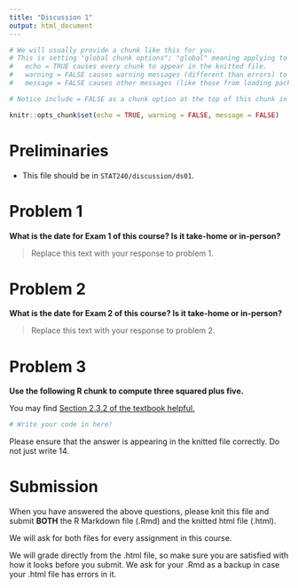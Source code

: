 ---
title: "Discussion 1"
output: html_document
---

```{r setup, include=FALSE}
# We will usually provide a chunk like this for you.
# This is setting "global chunk options"; "global" meaning applying to every chunk in the rest of the document.
#   echo = TRUE causes every chunk to appear in the knitted file.
#   warning = FALSE causes warning messages (different than errors) to NOT appear in the knitted file.
#   message = FALSE causes other messages (like those from loading packages) to NOT appear in the knitted file.

# Notice include = FALSE as a chunk option at the top of this chunk in line 6. This means that neither this chunk nor its output will appear in the knitted file.

knitr::opts_chunk$set(echo = TRUE, warning = FALSE, message = FALSE)
```

# Preliminaries

- This file should be in `STAT240/discussion/ds01`.

# Problem 1

**What is the date for Exam 1 of this course? Is it take-home or in-person?**

> Replace this text with your response to problem 1.

# Problem 2

**What is the date for Exam 2 of this course? Is it take-home or in-person?**

> Replace this text with your response to problem 2.

# Problem 3

**Use the following R chunk to compute three squared plus five.**

You may find [Section 2.3.2 of the textbook helpful.](https://bwu62.github.io/stat240-revamp/rstudio-intro.html#r-math)

```{r}
# Write your code in here!

```

Please ensure that the answer is appearing in the knitted file correctly. Do not just write 14.

# Submission

When you have answered the above questions, please knit this file and submit **BOTH** the R Markdown file (.Rmd) and the knitted html file (.html).

We will ask for both files for every assignment in this course.

We will grade directly from the .html file, so make sure you are satisfied with how it looks before you submit. We ask for your .Rmd as a backup in case your .html file has errors in it. 
